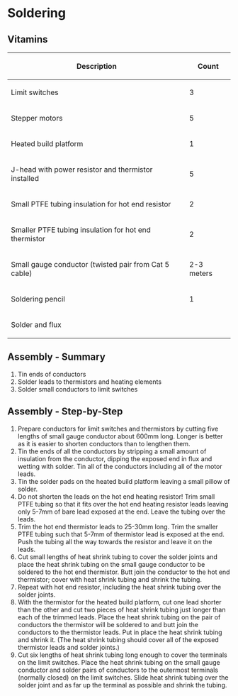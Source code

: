 {{MOST}}
=Soldering=
{{MOST RepRap Ed}}
==Vitamins==
{| class="wikitable"
|-
! Description
! Count
|-
| Limit switches
| 3
|-
| Stepper motors
| 5
|-
| Heated build platform
| 1
|-
| J-head with power resistor and thermistor installed
| 5
|-
| Small PTFE tubing insulation for hot end resistor
| 2
|-
| Smaller PTFE tubing insulation for hot end thermistor
| 2
|-
| Small gauge conductor (twisted pair from Cat 5 cable)
| 2-3 meters
|-
| Soldering pencil
| 1
|-
| Solder and flux
| 
|}

==Assembly - Summary==
#Tin ends of conductors
#Solder leads to thermistors and heating elements
#Solder small conductors to limit switches

==Assembly - Step-by-Step==
#Prepare conductors for limit switches and thermistors by cutting five lengths of small gauge conductor about 600mm long. Longer is better as it is easier to shorten conductors than to lengthen them.
#Tin the ends of all the conductors by stripping a small amount of insulation from the conductor, dipping the exposed end in flux and wetting with solder. Tin all of the conductors including all of the motor leads.
#Tin the solder pads on the heated build platform leaving a small pillow of solder.
#Do not shorten the leads on the hot end heating resistor! Trim small PTFE tubing so that it fits over the hot end heating resistor leads leaving only 5-7mm of bare lead exposed at the end. Leave the tubing over the leads.
#Trim the hot end thermistor leads to 25-30mm long. Trim the smaller PTFE tubing such that 5-7mm of thermistor lead is exposed at the end. Push the tubing all the way towards the resistor and leave it on the leads.
#Cut small lengths of heat shrink tubing to cover the solder joints and place the heat shrink tubing on the small gauge conductor to be soldered to the hot end thermistor. Butt join the conductor to the hot end thermistor; cover with heat shrink tubing and shrink the tubing.
#Repeat with hot end resistor, including the heat shrink tubing over the solder joints.
#With the thermistor for the heated build platform, cut one lead shorter than the other and cut two pieces of heat shrink tubing just longer than each of the trimmed leads. Place the heat shrink tubing on the pair of conductors the thermistor will be soldered to and butt join the conductors to the thermistor leads. Put in place the heat shrink tubing and shrink it. (The heat shrink tubing should cover all of the exposed thermistor leads and solder joints.)
#Cut six lengths of heat shrink tubing long enough to cover the terminals on the limit switches. Place the heat shrink tubing on the small gauge conductor and solder pairs of conductors to the outermost terminals (normally closed) on the limit switches. Slide heat shrink tubing over the solder joint and as far up the terminal as possible and shrink the tubing.